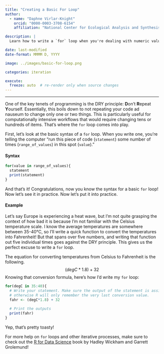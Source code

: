 ```yaml
---
title: "Creating a Basic For Loop"
author: 
  - name: "Daphne Virlar-Knight"
    orcid: "0000-0003-3708-6154"
    affiliation: "National Center for Ecological Analysis and Synthesis"

description: |
  Learn how to write a `for` loop when you're dealing with numeric values.

date: last-modified
date-format: MMMM D, YYYY

image: ../images/basic-for-loop.png

categories: iteration

execute:
  freeze: auto  # re-render only when source changes
---
```


------------------------------------------------------------------------

One of the key tenets of programming is the DRY principle: **D**on't **R**epeat **Y**ourself. Essentially, this boils down to not repeating your code ad nauseum to change only one or two things. This is particularly useful for computationally intensive workflows that would require changing tens or hundreds of items. That's where the `for` loop comes into play.

First, let's look at the basic syntax of a `for` loop. When you write one, you're telling the computer "run this piece of code (`statement`) some number of times (`range_of_values`) in this spot (`value`)."

::: callout-tip
#### Syntax

```r
for(value in range_of_values){
  statement 
  print(statement) 
}
```
:::

And that's it! Congratulations, now you know the syntax for a basic `for` loop! Now let's see it in practice. Now let's put it into practice. 


::: callout-note
#### Example

Let's say Europe is experiencing a heat wave, but I'm not quite grasping the context of how bad it is because I'm not familiar with the Celsius temperature scale. I know the average temperatures are somewhere between 35-40&deg;C, so I'll write a quick function to convert the temperatures into Fahrenheit! But that spans over five numbers, and writing that function out five individual times goes against the DRY principle. This gives us the perfect excuse to write a `for` loop. 

The equation for converting temperatures from Celsius to Fahrenheit is the following. $$(deg C*1.8) + 32$$ 
Knowing that conversion formula, here's how I'd write my `for` loop:

```r
for(degC in 35:40){
  # Write your statement. Make sure the output of the statement is assigned to an object,
  # otherwise R will only remember the very last conversion value. 
  fahr <- (degC*1.8) + 32
  
  # Print the outputs
  print(fahr)
}
```

Yep, that's pretty toasty! 
:::

For more help on `for` loops and other iterative processes, make sure to check out the [R for Data Science](https://r4ds.had.co.nz/iteration.html#iteration) book by Hadley Wickham and Garrett Grolemund!